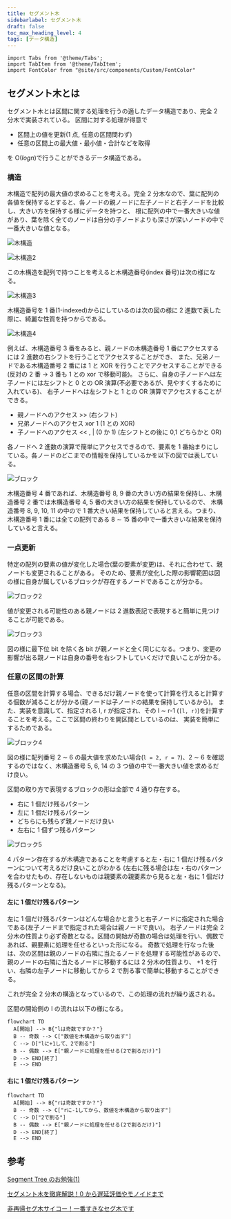 ```yaml
---
title: セグメント木
sidebarlabel: セグメント木
draft: false
toc_max_heading_level: 4
tags: [データ構造]
---
```


```mdx-code-block
import Tabs from '@theme/Tabs';
import TabItem from '@theme/TabItem';
import FontColor from "@site/src/components/Custom/FontColor"
```

## セグメント木とは

セグメント木とは区間に関する処理を行うの適したデータ構造であり、完全 2 分木で実装されている。
区間に対する処理が得意で

- 区間上の値を更新(1 点, 任意の区間問わず)
- 任意の区間上の最大値・最小値・合計などを取得

を O($log n$)で行うことができるデータ構造である。

### 構造

木構造で配列の最大値の求めることを考える。完全 2 分木なので、葉に配列の各値を保持するとすると、各ノードの親ノードに左子ノードと右子ノードを比較し、大きい方を保持する様にデータを持つと、
根に配列の中で一番大きいな値があり、葉を除く全てのノードは自分の子ノードよりも深さが深いノードの中で一番大きいな値となる。

![木構造](/img/svg/Data-structure/segment-tree/segment-tree-1.drawio.svg "木構造")

![木構造2](/img/svg/Data-structure/segment-tree/segment-tree-2.drawio.svg "木構造2")

この木構造を配列で持つことを考えると木構造番号(index 番号)は次の様になる。

![木構造3](/img/svg/Data-structure/segment-tree/segment-tree-3.drawio.svg "木構造3")

木構造番号を 1 番(1-indexed)からにしているのは次の図の様に 2 進数で表した際に、綺麗な性質を持つからである。

![木構造4](/img/svg/Data-structure/segment-tree/segment-tree-4.drawio.svg "木構造4")

例えば、木構造番号 3 番をみると、親ノードの木構造番号 1 番にアクセスするには 2 進数の右シフトを行うことでアクセスすることができ、
また、兄弟ノードである木構造番号 2 番には 1 と XOR を行うことでアクセスすることができる(反対の 2 番 $\rightarrow$ 3 番も 1 との xor で移動可能)。
さらに、自身の子ノードへは左子ノードには左シフトと 0 との OR 演算(不必要であるが、見やすくするために入れている)、
右子ノードへは左シフトと 1 との OR 演算でアクセスすることができる。

- 親ノードへのアクセス >> (右シフト)
- 兄弟ノードへのアクセス xor 1 (1 との XOR)
- 子ノードへのアクセス << , | (0 か 1) (左シフトとの後に 0,1 どちらかと OR)

各ノードへ 2 進数の演算で簡単にアクセスできるので、要素を 1 番始まりにしている。各ノードのどこまでの情報を保持しているかを以下の図では表している。

![ブロック](/img/svg/Data-structure/segment-tree/segment-tree-5.drawio.svg "ブロック")

木構造番号 4 番であれば、木構造番号 8, 9 番の大きい方の結果を保持し、木構造番号 2 番では木構造番号 4, 5 番の大きい方の結果を保持しているので、
木構造番号 8, 9, 10, 11 の中ので 1 番大きい結果を保持していると言える。つまり、木構造番号 1 番には全ての配列である 8 $\sim$ 15 番の中で一番大きいな結果を保持していると言える。

### 一点更新

特定の配列の要素の値が変化した場合(葉の要素が変更)は、それに合わせて、親ノードも変更されることがある。
そのため、要素が変化した際の影響範囲は図の様に自身が属しているブロックが存在するノードであることが分かる。

![ブロック2](/img/svg/Data-structure/segment-tree/segment-tree-6.drawio.svg "ブロック2")

値が変更される可能性のある親ノードは 2 進数表記で表現すると簡単に見つけることが可能である。

![ブロック3](/img/svg/Data-structure/segment-tree/segment-tree-7.drawio.svg "ブロック3")

図の様に最下位 bit を除く各 bit が親ノードと全く同じになる。つまり、変更の影響が出る親ノードは自身の番号を右シフトしていくだけで良いことが分かる。

### 任意の区間の計算

任意の区間を計算する場合、できるだけ親ノードを使って計算を行えると計算する個数が減ることが分かる(親ノードは子ノードの結果を保持しているから)。
また、実装を意識して、指定される l, r が指定され、その l $\sim$ r-1 (`[l, r)`)を計算することを考える。ここで区間の終わりを開区間としているのは、
実装を簡単にするためである。

![ブロック4](/img/svg/Data-structure/segment-tree/segment-tree-8.drawio.svg "ブロック4")

図の様に配列番号 2 $\sim$ 6 の最大値を求めたい場合(`l = 2, r = 7`)、2 $\sim$ 6 を確認するのではなく、木構造番号 5, 6, 14 の 3 つ値の中で一番大きい値を求めるだけ良い。

区間の取り方で表現するブロックの形は全部で 4 通り存在する。

- 右に 1 個だけ残るパターン
- 左に 1 個だけ残るパターン
- どちらにも残らず親ノードだけ良い
- 左右に 1 個ずつ残るパターン

![ブロック5](/img/svg/Data-structure/segment-tree/segment-tree-9.drawio.svg "ブロック5")

4 パターン存在するが木構造であることを考慮すると左・右に 1 個だけ残るパターンについて考えるだけ良いことがわかる
(左右に残る場合は左・右のパターンを合わせたもの、存在しないものは親要素の親要素から見ると左・右に 1 個だけ残るパターンとなる)。

#### 左に 1 個だけ残るパターン

左に 1 個だけ残るパターンはどんな場合かと言うと右子ノードに指定された場合である(左子ノードまで指定された場合は親ノードで良い)。
右子ノードは完全 2 分木の性質より必ず奇数となる。区間の開始が奇数の場合は処理を行い、偶数であれば、親要素に処理を任せるといった形になる。
奇数で処理を行なった後は、次の区間は親のノードの右隣に当たるノードを処理する可能性があるので、親のノードの右隣に当たるノードに移動するには 2 分木の性質より、
+1 を行い、右隣の左子ノードに移動してから 2 で割る事で簡単に移動することができる。

これが完全 2 分木の構造となっているので、この処理の流れが繰り返される。

区間の開始側の l の流れは以下の様になる。

```mermaid
flowchart TD
  A[開始] --> B{"lは奇数ですか？"}
  B -- 奇数 --> C["数値を木構造から取り出す"]
  C --> D["lに+1して、2で割る"]
  B -- 偶数 --> E["親ノードに処理を任せる(2で割るだけ)"]
  D --> END[終了]
  E --> END
```

#### 右に 1 個だけ残るパターン

```mermaid
flowchart TD
  A[開始] --> B{"rは奇数ですか？"}
  B -- 奇数 --> C["rに-1してから、数値を木構造から取り出す"]
  C --> D["2で割る"]
  B -- 偶数 --> E["親ノードに処理を任せる(2で割るだけ)"]
  D --> END[終了]
  E --> END
```

## 参考

[Segment Tree のお勉強(1)](https://maspypy.com/segment-tree-%E3%81%AE%E3%81%8A%E5%8B%89%E5%BC%B71)

[セグメント木を徹底解説！0 から遅延評価やモノイドまで](https://algo-logic.info/segment-tree/)

[非再帰セグ木サイコー！一番すきなセグ木です](https://hcpc-hokudai.github.io/archive/structure_segtree_001.pdf)
